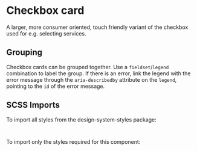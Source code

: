 
<Meta of={CheckboxCardStories} />

# Checkbox card

<div className="lead">
  A larger, more consumer oriented, touch friendly variant of the checkbox used for e.g. selecting
  services.
</div>

<Canvas of={CheckboxCardStories.Default} />
<div className="hide-col-default">
  <Controls of={CheckboxCardStories.Default} />
</div>

## Grouping

Checkbox cards can be grouped together. Use a `fieldset`/`legend` combination to label the group. If there is an error, link the legend with the error message through the `aria-describedby` attribute on the `legend`, pointing to the `id` of the error message.

<Canvas of={CheckboxCardStories.Group} />

## SCSS Imports

To import all styles from the design-system-styles package:

```scss
@use '@swisspost/design-system-styles/index.scss';
```

To import only the styles required for this component:

```scss
@use '@swisspost/design-system-styles/basics.scss';
@use '@swisspost/design-system-styles/components/choice-control-card.scss';
```
